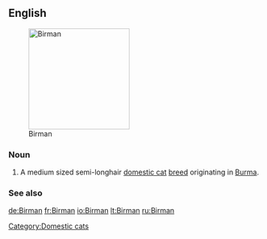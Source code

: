 ==English==
[[Image:Minerva-25.jpg|thumb|200px|Birman]]
===Noun===
{{en-noun|s|-|sg=[[Birman]]}}

#A medium sized semi-longhair [[domestic cat]] [[breed]] originating in [[Burma]].

===See also===
{{wikipedia|Birman}}
{{commonscat|Birman}}

[[Category:Domestic cats]]

[[de:Birman]]
[[fr:Birman]]
[[io:Birman]]
[[lt:Birman]]
[[ru:Birman]]